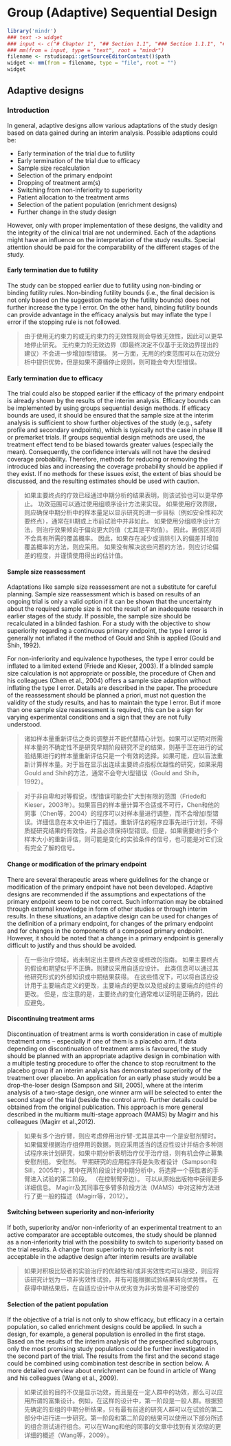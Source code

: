 # Group (Adaptive) Sequential Design 

 
```{r mind map,echo = T,message = FALSE, error = FALSE, warning = FALSE}
library('mindr')
### text -> widget
### input <- c("# Chapter 1", "## Section 1.1", "### Section 1.1.1", "## Section 1.2", "# Chapter 2")
### mm(from = input, type = "text", root = "mindr")
filename <- rstudioapi::getSourceEditorContext()$path
widget <- mm(from = filename, type = "file", root = "")
widget
```



## 


## Adaptive designs

### Introduction

In general, adaptive designs allow various adaptations of the study design based on data
gained during an interim analysis. Possible adaptions could be:

* Early termination of the trial due to futility
* Early termination of the trial due to efficacy
* Sample size recalculation
* Selection of the primary endpoint
* Dropping of treatment arm(s)
* Switching from non-inferiority to superiority
* Patient allocation to the treatment arms
* Selection of the patient population (enrichment designs)
* Further change in the study design

However, only with proper implementation of these designs, the validity and the integrity of
the clinical trial are not undermined. Each of the adaptions might have an influence on the
interpretation of the study results. Special attention should be paid for the comparability of
the different stages of the study.

#### Early termination due to futility

The study can be stopped earlier due to futility using non-binding or binding futility rules. Non-binding futility bounds (i.e., the final decision is not only based on the suggestion made by the futility bounds) does not further increase the type I error. On the other hand, binding futility bounds can provide advantage in the efficacy analysis but may inflate the type I error if the stopping rule is not followed. 

> 由于使用无约束力的或无约束力的无效性规则会导致无效性，因此可以更早地停止研究。 无约束力的无效边界（即最终决定不仅基于无效边界提出的建议）不会进一步增加I型错误。 另一方面，无用的约束范围可以在功效分析中提供优势，但是如果不遵循停止规则，则可能会夸大I型错误。

#### Early termination due to efficacy

The trial could also be stopped earlier if the efficacy of the primary endpoint is already shown by the results of the interim analysis. Efficacy bounds can be implemented by using groups sequential design methods. If efficacy bounds are used, it should be ensured that the sample size at the interim analysis is sufficient to show further objectives of the study (e.g., safety profile and secondary endpoints), which is typically not the case in phase III or premarket trials. If groups sequential design methods are used, the treatment effect tend to be biased towards greater values (especially the mean). Consequently, the confidence intervals will not have the desired coverage probability. Therefore, methods for reducing or removing the introduced bias and increasing the coverage probability should be applied if they exist. If no methods for these issues exist, the extent of bias should be discussed, and the resulting estimates should be used with caution.

> 如果主要终点的疗效已经通过中期分析的结果表明，则该试验也可以更早停止。 功效范围可以通过使用组顺序设计方法来实现。 如果使用疗效界限，则应确保中期分析中的样本量足以显示研究的进一步目标（例如安全性和次要终点），通常在III期或上市前试验中并非如此。 如果使用分组顺序设计方法，则治疗效果倾向于偏向更大的值（尤其是平均值）。 因此，置信区间将不会具有所需的覆盖概率。 因此，如果存在减少或消除引入的偏差并增加覆盖概率的方法，则应采用。 如果没有解决这些问题的方法，则应讨论偏差的程度，并谨慎使用得出的估计值。


#### Sample size reassessment

Adaptations like sample size reassessment are not a substitute for careful planning. Sample size reassessment which is based on results of an ongoing trial is only a valid option if it can be shown that the uncertainty about the required sample size is not the result of an inadequate research in earlier stages of the study. If possible, the sample size should be recalculated in a blinded fashion. For a study with the objective to show superiority regarding a continuous primary endpoint, the type I error is generally not inflated if the method of Gould and Shih is applied (Gould and Shih, 1992). 

For non-inferiority and equivalence hypotheses, the type I error could be inflated to a limited extend (Friede and Kieser, 2003). If a blinded sample size calculation is not appropriate or possible, the procedure of Chen and his colleagues (Chen et al., 2004) offers a sample size adaption without inflating the type I error. Details are described in the paper. The procedure of the reassessment should be planned a priori, must not question the validity of the study results, and has to maintain the type I error. But if more than one sample size reassessment is required, this can be a sign for varying experimental conditions and a sign that they are not fully understood.

> 诸如样本量重新评估之类的调整并不能代替精心计划。如果可以证明对所需样本量的不确定性不是研究早期阶段研究不足的结果，则基于正在进行的试验结果进行的样本量重新评估只是一个有效的选择。如果可能，应以盲法重新计算样本量。对于旨在显示出连续主要终点指标优越性的研究，如果采用Gould and Shih的方法，通常不会夸大I型错误（Gould and Shih，1992）。

> 对于非自卑和对等假说，I型错误可能会扩大到有限的范围（Friede和Kieser，2003年）。如果盲目的样本量计算不合适或不可行，Chen和他的同事（Chen等，2004）的程序可以对样本量进行调整，而不会增加I型错误。详细信息在本文中进行了描述。重新评估的程序应事先进行计划，不得质疑研究结果的有效性，并且必须保持I型错误。但是，如果需要进行多个样本大小的重新评估，则可能是变化的实验条件的信号，也可能是对它们没有完全了解的信号。

#### Change or modification of the primary endpoint 

There are several therapeutic areas where guidelines for the change or modification of the primary endpoint have not been developed. Adaptive designs are recommended if the assumptions and expectations of the primary endpoint seem to be not correct. Such information may be obtained through external knowledge in form of other studies or through interim results. In these situations, an adaptive design can be used for changes of the definition of a primary endpoint, for changes of the primary endpoint and for changes in the components of a composed primary endpoint. However, it should be noted that a change in a primary endpoint is generally difficult to justify and thus should be avoided.

> 在一些治疗领域，尚未制定出主要终点改变或修改的指南。 如果主要终点的假设和期望似乎不正确，则建议采用自适应设计。 此类信息可以通过其他研究形式的外部知识或中期结果获得。 在这些情况下，可以将自适应设计用于主要端点定义的更改，主要端点的更改以及组成的主要端点的组件的更改。 但是，应注意的是，主要终点的变化通常难以证明是正确的，因此应避免。

#### Discontinuing treatment arms 

Discontinuation of treatment arms is worth consideration in case of multiple treatment arms – especially if one of them is a placebo arm. If data depending on discontinuation of treatment arms is favoured, the study should be planned with an appropriate adaptive design in combination with a multiple testing procedure to offer the chance to stop recruitment to the placebo group if an interim analysis has demonstrated superiority of the treatment over placebo. An application for an early phase study would be a drop-the-loser design (Sampson and Sill, 2005), where at the interim analysis of a two-stage design, one winner arm will be selected to enter the second stage of the trial (beside the control arm). Further details could be obtained from the original publication. This approach is more general described in the multiarm multi-stage approach (MAMS) by Magirr and his colleagues (Magirr et al.,2012).

> 如果有多个治疗臂，则应考虑停用治疗臂-尤其是其中一个是安慰剂臂时。 如果偏爱根据治疗组停用的数据，则应采用适当的适应性设计并结合多种测试程序来计划研究，如果中期分析表明治疗优于治疗组，则有机会停止募集安慰剂组。 安慰剂。 早期研究的应用程序将是失败者设计（Sampson和Sill，2005年），其中在两阶段设计的中期分析中，将选择一个获胜者的手臂进入试验的第二阶段。 （在控制臂旁边）。 可以从原始出版物中获得更多详细信息。 Magirr及其同事在多臂多阶段方法（MAMS）中对这种方法进行了更一般的描述（Magirr等，2012）。


#### Switching between superiority and non-inferiority
 
If both, superiority and/or non-inferiority of an experimental treatment to an active comparator are acceptable outcomes, the study should be planned as a non-inferiority trial with the possibility to switch to superiority based on the trial results. A change from superiority to non-inferiority is not acceptable in the adaptive design after interim results are available

> 如果对积极比较者的实验治疗的优越性和/或非劣效性均可以接受，则应将该研究计划为一项非劣效性试验，并有可能根据试验结果转向优势性。 在获得中期结果后，在自适应设计中从优劣变为非劣势是不可接受的


#### Selection of the patient population 

If the objective of a trial is not only to show efficacy, but efficacy in a certain population, so called enrichment designs could be applied. In such a design, for example, a general population is enrolled in the first stage. Based on the results of the interim analysis of the prespecified subgroups, only the most promising study population could be further investigated in the second part of the trial. The results from the first and the second stage could be combined using combination test describe in section below. A more detailed overview about enrichment can be found in article of Wang and his colleagues (Wang et al., 2009). 

> 如果试验的目的不仅是显示功效，而且是在一定人群中的功效，那么可以应用所谓的富集设计。例如，在这样的设计中，第一阶段是一般人群。根据预先确定的亚组的中期分析结果，只有最有前途的研究人群可以在试验的第二部分中进行进一步研究。第一阶段和第二阶段的结果可以使用以下部分所述的组合测试进行组合。可以在Wang和他的同事的文章中找到有关浓缩的更详细的概述（Wang等，2009）。
